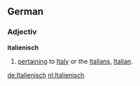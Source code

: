 ==German==
===Adjectiv===

'''italienisch'''

#[[pertaining]] to [[Italy]] or the [[Italians]], [[Italian]].

[[de:Italienisch]]
[[nl:Italienisch]]